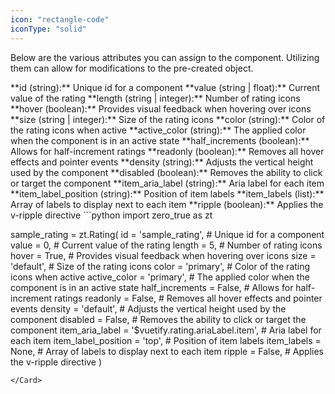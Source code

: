 ```yaml
---
icon: "rectangle-code"
iconType: "solid"
---
```


<Info>Below are the various attributes you can assign to the component. Utilizing them can allow for modifications to the pre-created object.</Info>

<ResponseField name="zero_true.Rating" type="Zero True Component">
  <Expandable title="properties">
   <AccordionGroup>
<Accordion title="id">
        **id (string):** Unique id for a component
</Accordion>
<Accordion title="value">
        **value (string | float):** Current value of the rating
</Accordion>
<Accordion title="length">
        **length (string | integer):** Number of rating icons
</Accordion>
<Accordion title="hover">
        **hover (boolean):** Provides visual feedback when hovering over icons
</Accordion>
<Accordion title="size">
        **size (string | integer):** Size of the rating icons
</Accordion>
<Accordion title="color">
        **color (string):** Color of the rating icons when active
</Accordion>
<Accordion title="active_color">
        **active_color (string):** The applied color when the component is in an active state
</Accordion>
<Accordion title="half_increments">
        **half_increments (boolean):** Allows for half-increment ratings
</Accordion>
<Accordion title="readonly">
        **readonly (boolean):** Removes all hover effects and pointer events
</Accordion>
<Accordion title="density">
        **density (string):** Adjusts the vertical height used by the component
</Accordion>
<Accordion title="disabled">
        **disabled (boolean):** Removes the ability to click or target the component
</Accordion>
<Accordion title="item_aria_label">
        **item_aria_label (string):** Aria label for each item
</Accordion>
<Accordion title="item_label_position">
        **item_label_position (string):** Position of item labels
</Accordion>
<Accordion title="item_labels">
        **item_labels (list):** Array of labels to display next to each item
</Accordion>
<Accordion title="ripple">
        **ripple (boolean):** Applies the v-ripple directive
</Accordion>

   </AccordionGroup>
  </Expandable>
</ResponseField>

<Card title="Example Usage" icon="code">
  ```python
import zero_true as zt

sample_rating = zt.Rating(
    id = 'sample_rating',  # Unique id for a component
    value = 0,  # Current value of the rating
    length = 5,  # Number of rating icons
    hover = True,  # Provides visual feedback when hovering over icons
    size = 'default',  # Size of the rating icons
    color = 'primary',  # Color of the rating icons when active
    active_color = 'primary',  # The applied color when the component is in an active state
    half_increments = False,  # Allows for half-increment ratings
    readonly = False,  # Removes all hover effects and pointer events
    density = 'default',  # Adjusts the vertical height used by the component
    disabled = False,  # Removes the ability to click or target the component
    item_aria_label = '$vuetify.rating.ariaLabel.item',  # Aria label for each item
    item_label_position = 'top',  # Position of item labels
    item_labels = None,  # Array of labels to display next to each item
    ripple = False,  # Applies the v-ripple directive
)

```
</Card>
